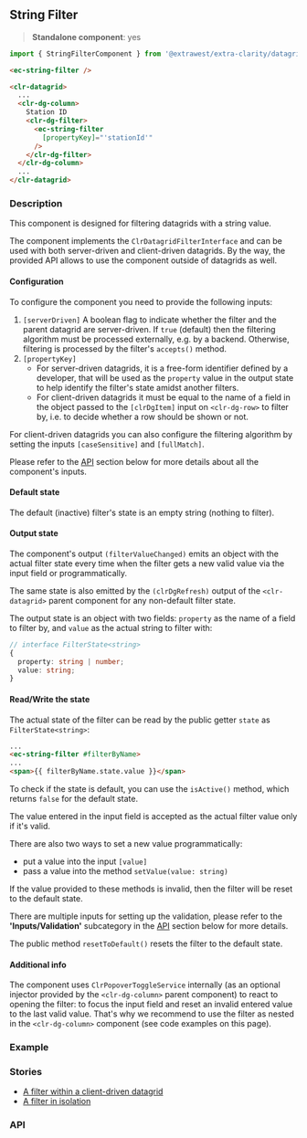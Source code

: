 

<style>
  { docsStylePatch }
</style>

<Meta
  of={StringFilterStories}
  name="Overview"
/>

## String Filter

> **Standalone component**: yes

```typescript
import { StringFilterComponent } from '@extrawest/extra-clarity/datagrid-filters';
```
```html
<ec-string-filter />
```
```html
<clr-datagrid>
  ...
  <clr-dg-column>
    Station ID
    <clr-dg-filter>
      <ec-string-filter
        [propertyKey]="'stationId'"
      />
    </clr-dg-filter>
  </clr-dg-column>
  ...
</clr-datagrid>
```

### Description

This component is designed for filtering datagrids with a string value.

The component implements the `ClrDatagridFilterInterface` and can be used with both server-driven and client-driven
datagrids. By the way, the provided API allows to use the component outside of datagrids as well.

#### Configuration

To configure the component you need to provide the following inputs:

1. `[serverDriven]`  A boolean flag to indicate whether the filter and the parent datagrid are server-driven.
If `true` (default) then the filtering algorithm must be processed externally, e.g. by a backend.
Otherwise, filtering is processed by the filter's `accepts()` method.
2. `[propertyKey]`
    * For server-driven datagrids, it is a free-form identifier defined by a developer, that will be used
        as the `property` value in the output state to help identify the filter's state amidst another filters.
    * For client-driven datagrids it must be equal to the name of a field in the object passed to the `[clrDgItem]` input
        on `<clr-dg-row>` to filter by, i.e. to decide whether a row should be shown or not.

For client-driven datagrids you can also configure the filtering algorithm by setting the inputs
`[caseSensitive]` and `[fullMatch]`.

Please refer to the [API](#api) section below for more details about all the component's inputs.

#### Default state

The default (inactive) filter's state is an empty string (nothing to filter).

#### Output state

The component's output `(filterValueChanged)` emits an object with the actual filter state every time when the filter
gets a new valid value via the input field or programmatically.

The same state is also emitted by the `(clrDgRefresh)` output of the `<clr-datagrid>` parent component for any
non-default filter state.

The output state is an object with two fields: `property` as the name of a field to filter by, and `value` as the
actual string to filter with:
```typescript
// interface FilterState<string>
{
  property: string | number;
  value: string;
}
```

#### Read/Write the state

The actual state of the filter can be read by the public getter `state` as `FilterState<string>`:

```html
...
<ec-string-filter #filterByName>
...
<span>{{ filterByName.state.value }}</span>
```

To check if the state is default, you can use the `isActive()` method, which returns `false` for the default state.

The value entered in the input field is accepted as the actual filter value only if it's valid.

There are also two ways to set a new value programmatically:
* put a value into the input `[value]`
* pass a value into the method `setValue(value: string)`

If the value provided to these methods is invalid, then the filter will be reset to the default state.

There are multiple inputs for setting up the validation, please refer to the **'Inputs/Validation'** subcategory in
the [API](#api) section below for more details.

The public method `resetToDefault()` resets the filter to the default state.

#### Additional info

The component uses `ClrPopoverToggleService` internally (as an optional injector provided by the `<clr-dg-column>` parent
component) to react to opening the filter: to focus the input field and reset an invalid entered value to the last
valid value. That's why we recommend to use the filter as nested in the `<clr-dg-column>` component (see code examples
on this page).

### Example

<Canvas of={StringFilterStories.DocsExampleStory} />

### Stories

* [A filter within a client-driven datagrid](/story/components-datagrid-filters-string-filter--within-datagrid-story)
* [A filter in isolation](/story/components-datagrid-filters-string-filter--filter-itself-story)

### API

<ArgTypes sort="requiredFirst" />
